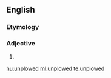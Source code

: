 ==English==

===Etymology===
{{prefix|un|plowed}}

===Adjective===
{{en-adj}}

# {{alternative spelling of|unploughed}}

[[hu:unplowed]]
[[ml:unplowed]]
[[te:unplowed]]